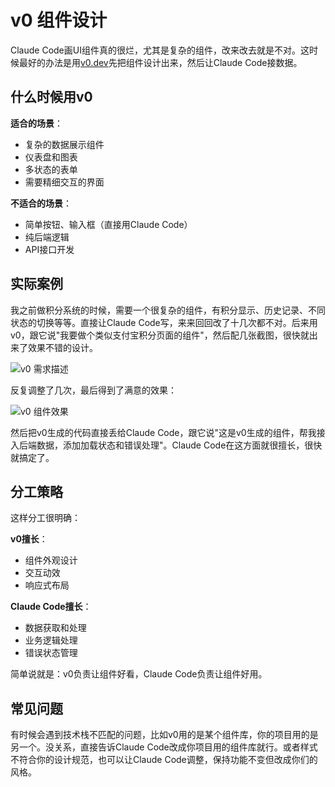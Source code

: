 # v0 组件设计

Claude Code画UI组件真的很烂，尤其是复杂的组件，改来改去就是不对。这时候最好的办法是用[v0.dev](https://v0.dev/)先把组件设计出来，然后让Claude Code接数据。

## 什么时候用v0

**适合的场景**：
- 复杂的数据展示组件
- 仪表盘和图表
- 多状态的表单
- 需要精细交互的界面

**不适合的场景**：
- 简单按钮、输入框（直接用Claude Code）
- 纯后端逻辑
- API接口开发

## 实际案例

我之前做积分系统的时候，需要一个很复杂的组件，有积分显示、历史记录、不同状态的切换等等。直接让Claude Code写，来来回回改了十几次都不对。后来用v0，跟它说"我要做个类似支付宝积分页面的组件"，然后配几张截图，很快就出来了效果不错的设计。

![v0 需求描述](/img/media/image5.png)

反复调整了几次，最后得到了满意的效果：

![v0 组件效果](/img/media/image6.png)

然后把v0生成的代码直接丢给Claude Code，跟它说"这是v0生成的组件，帮我接入后端数据，添加加载状态和错误处理"。Claude Code在这方面就很擅长，很快就搞定了。

## 分工策略

这样分工很明确：

**v0擅长**：
- 组件外观设计
- 交互动效
- 响应式布局

**Claude Code擅长**：
- 数据获取和处理
- 业务逻辑处理
- 错误状态管理

简单说就是：v0负责让组件好看，Claude Code负责让组件好用。

## 常见问题

有时候会遇到技术栈不匹配的问题，比如v0用的是某个组件库，你的项目用的是另一个。没关系，直接告诉Claude Code改成你项目用的组件库就行。或者样式不符合你的设计规范，也可以让Claude Code调整，保持功能不变但改成你们的风格。